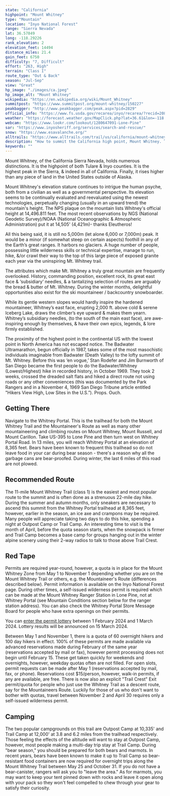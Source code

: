 ```yaml
---
state: "California"
highpoint: "Mount Whitney"
type: "Mountain"
location: "Inyo National Forest"
range: "Sierra Nevada"
lat: 36.57849
long: -118.29226
rank_elevation: 2
elevation_feet: 14494
distance_miles: 21.4
gain_feet: 6750
difficulty: "7, Difficult"
effort: "263, High"
terrain: "Class I"
route_type: "Out & Back"
season: "Jul-Sep"
view: "Great"
hp_image: "./images/ca.jpeg"
hp_image_alt: "Mount Whitney"
wikipedia: "https://en.wikipedia.org/wiki/Mount_Whitney"
summitpost: "https://www.summitpost.org/mount-whitney/150227"
peakbagger: "http://www.peakbagger.com/peak.aspx?pid=2829"
official_info: "https://www.fs.usda.gov/recarea/inyo/recarea/?recid=20806"
weather: "https://forecast.weather.gov/MapClick.php?lat=36.61&lon=-118.28&site=hnx&smap=1&marine=0&unit=0&lg=en"
webcam: "https://www.lookr.com/lookout/1280647091-Lone-Pine"
sar: "https://www.inyosheriff.org/services/search-and-rescue/"
snow: "https://www.esavalanche.org/"
alltrails: "https://www.alltrails.com/trail/us/california/mount-whitney-via-mount-whitney-trail"
description: "How to summit the California high point, Mount Whitney. This guide tells you how to get a Mt Whitney climbing permit to summit the highest mountain in California."
keywords: ""
---
```


Mount Whitney, of the California Sierra Nevada, holds numerous distinctions. It is the highpoint of both Tulare & Inyo counties. It is the highest peak in the Sierra, & indeed in all of California. Finally, it rises higher than any piece of land in the United States outside of Alaska.

Mount Whitney's elevation stature continues to intrigue the human psyche, both from a civilian as well as a governmental perspective. Its elevation seems to be continually evaluated and reevaluated using the newest technologies, perpetually changing (usually in an upward trend) the mountain's height. The NPS plaque on the mountain lists Whitney's official height at 14,496.811 feet. The most recent observations by NGS (National Geodetic Survey)/NOAA (National Oceanographic & Atmospheric Administration) put it at 14,505' (4,421m)- thanks Eleutheros!

All this being said, it is still no 5,000m (let alone 6,000 or 7,000m) peak. It would be a minor (if somewhat steep on certain aspects) foothill in any of the Earth’s great ranges. It harbors no glaciers. A huge number of people, possessing little wilderness skills or technical expertise, manage to run, hike, &/or crawl their way to the top of this large piece of exposed granite each year via the uninspiring Mt. Whitney trail.

The attributes which make Mt. Whitney a truly great mountain are frequently overlooked. History, commanding position, excellent rock, its great east face & ‘subsidiary’ needles, & a tantalizing selection of routes are arguably the bread & butter of Mt. Whitney. During the winter months, delightful opportunities also exist for the ski mountaineer / backcountry snowboarder.

While its gentle western slopes would hardly inspire the hardened mountaineer, Whitney’s east face, erupting 2,000 ft. above cold & serene Iceberg Lake, draws the climber’s eye upward & makes them yearn. Whitney’s subsidiary needles, (to the south of the main east face), are awe-inspiring enough by themselves, & have their own epics, legends, & lore firmly established.

The proximity of the highest point in the continental US with the lowest point in North America has not escaped notice. The Badwater Ultramarathon, begun officially in 1987, takes some of the most masochistic individuals imaginable from Badwater (Death Valley) to the lofty summit of Mt. Whitney. Before this was ‘en vogue,’ Stan Rodefer and Jim Burnworth of San Diego became the first people to do the Badwater/Whitney (Lowest/Highest) hike in recorded history, in October 1969. They took 2 weeks, crossed the dreaded salt flats and hiked a direct route not using roads or any other conveniences (this was documented by the Park Rangers and in a November 4, 1969 San Diego Tribune article entitled "Hikers View High, Low Sites in the U.S.”). Props. Ouch.

## Getting There
Navigate to the Whitney Portal. This is the trailhead for both the Mount Whitney Trail and the Mountaineer's Route as well as many other mountaineering and climbing routes on Mount Whitney, Mount Russell, and Mount Carillon. Take US-395 to Lone Pine and then turn west on Whitney Portal Road. In 13 miles, you will reach Whitney Portal at an elevation of 8,365 feet. Bears have been known to frequent this trailhead so do not leave food in your car during bear season - there's a reason why all the garbage cans are bear-proofed. During winter, the last 6 miles of this road are not plowed.

## Recommended Route
The 11-mile Mount Whitney Trail (class 1) is the easiest and most popular route to the summit and is often done as a strenuous 22-mile day hike. During the summer and autumn months, only sneakers are necessary to ascend this summit from the Whitney Portal trailhead at 8,365 feet, however, earlier in the season, an ice axe and crampons may be required. Many people will appreciate taking two days to do this hike, spending a night at Outpost Camp or Trail Camp. An interesting time to visit is the month of April, before the quota season starts, when the snowpack is firmer and Trail Camp becomes a base camp for groups hanging out in the winter alpine scenery using their 2-way radios to talk to those above Trail Crest.

## Red Tape
Permits are required year-round, however, a quota is in place for the Mount Whitney Zone from May 1 to November 1 depending whether you are on the Mount Whitney Trail or others, e.g. the Mountaineer's Route (differences described below). Permit information is available on the Inyo National Forest page. During other times, a self-issued wilderness permit is required which can be made at the Mount Whitney Ranger Station in Lone Pine, not at Whitney Portal (see Mountain Conditions section below for the ranger station address). You can also check the Whitney Portal Store Message Board for people who have extra openings on their permits.

You can [enter the permit lottery](https://www.recreation.gov/permits/445860) between 1 February 2024 and 1 March 2024. Lottery results will be announced on 15 March 2024.

Between May 1 and November 1, there is a quota of 60 overnight hikers and 100 day hikers in effect. 100% of these permits are made available via advanced reservations made during February of the same year (reservations accepted by mail or fax), however permit processing does not begin until February 15. These get taken quickly for weekends and overnights, however, weekday quotas often are not filled. For open slots, permit requests can be made after May 1 (reservations accepted by mail, fax, or phone). Reservations cost $15/person, however, walk-in permits, if any are available, are free. There is now also an explicit "Trail Crest" Exit permit/quota for people who just use the Whitney Trail as a descent route, say for the Mountaineers Route. Luckily for those of us who don't want to bother with quotas, travel between November 2 and April 30 requires only a self-issued wilderness permit.

## Camping
The two popular campgrounds on this trail are Outpost Camp at 10,335' and Trail Camp at 12,000' at 3.8 and 6.2 miles from the trailhead respectively. Those feeling the effects of the altitude will want to stay at Outpost Camp, however, most people making a multi-day trip stay at Trail Camp. During "bear season," you should be prepared for both bears and marmots. In recent years, bears have been known to make it up to Trail Camp so bear-resistant food containers are now required for overnight trips along the Mount Whitney Trail between May 25 and October 31. If you do not have a bear-canister, rangers will ask you to "leave the area." As for marmots, you may want to keep your tent pinned down with rocks and leave it open along with your pack so they won't feel compelled to chew through your gear to satisfy their curiosity.
